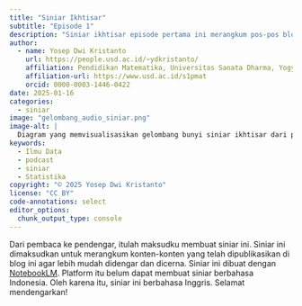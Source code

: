 ```yaml
---
title: "Siniar Ikhtisar"
subtitle: "Episode 1"
description: "Siniar ikhtisar episode pertama ini merangkum pos-pos blog Jelajah Statistika dan Ilmu Data sejauh ini. Topik obrolan dalam siniar ini beragam, mulai dari gunung-gunung berapi di Indonesia, peringkat FIFA, pemodelan keanekaragaman hayati atau biodiversitas, sampai industri musik."
author:
  - name: Yosep Dwi Kristanto
    url: https://people.usd.ac.id/~ydkristanto/
    affiliation: Pendidikan Matematika, Universitas Sanata Dharma, Yogyakarta
    affiliation-url: https://www.usd.ac.id/s1pmat
    orcid: 0000-0003-1446-0422
date: 2025-01-16
categories:
  - siniar
image: "gelombang_audio_siniar.png"
image-alt: |
  Diagram yang memvisualisasikan gelombang bunyi siniar ikhtisar dari pos-pos blog Jelajah Statistika dan Ilmu Data
keywords: 
  - Ilmu Data
  - podcast
  - siniar
  - Statistika
copyright: "© 2025 Yosep Dwi Kristanto"
license: "CC BY"
code-annotations: select
editor_options: 
  chunk_output_type: console
---
```


Dari pembaca ke pendengar, itulah maksudku membuat siniar ini. Siniar ini dimaksudkan untuk merangkum konten-konten yang telah dipublikasikan di blog ini agar lebih mudah didengar dan dicerna. Siniar ini dibuat dengan [NotebookLM](https://notebooklm.google/){.external target="_blank"}. Platform itu belum dapat membuat siniar berbahasa Indonesia. Oleh karena itu, siniar ini berbahasa Inggris. Selamat mendengarkan!

```{=html}
<div id="podlove-web-player"></div>
<script src="https://cdn.podlove.org/web-player/5.x/embed.js"></script>
<script>
  document.addEventListener("DOMContentLoaded", function () {
    // Episode details
    const episode = {
      "show": {
        "title": "Jelajah Statistika dan Ilmu Data",
        "subtitle": "Ikhtisar Statistik dan Data",
        "summary": "Ikuti siniar kami untuk memahami statistik dengan cara yang sederhana dan menyenangkan!",
        "poster": "https://raw.githubusercontent.com/jelajahstatid/jelajahstatid.github.io/refs/heads/main/pos/2025-01-siniar-ikhtisar/aset/siniar_ikhtisar.png",
        "link": "https://jelajahstatid.github.io"
      },
      "title": "Siniar Ikhtisar: Episode 1",
      "subtitle": "Ikhtisar Statistik dan Data",
      "summary": "Ikuti siniar kami untuk memahami statistik dengan cara yang sederhana dan menyenangkan!",
      "audio": [{
        "url": "https://github.com/jelajahstatid/jelajahstatid.github.io/raw/refs/heads/main/pos/2025-01-siniar-ikhtisar/aset/siniar_jelajahstatid.mp3",
        "mimeType": "audio/mp3"
      }],
      "chapters": [
  {
    "start": "00:00:00.000",
    "title": "Intro to a Data-Powered Journey: Volcanoes, Soccer, and Music",
    "href": "",
    "image": ""
  },
  {
    "start": "00:00:52.000",
    "title": "Modeling Volcanoes in 3D: Insights from Indonesian Peaks",
    "href": "https://jelajahstatid.github.io/pos/2024-08-gunung-agung-bromo-merapi-dan-semeru/",
    "image": ""
  },
  {
    "start": "00:02:36.000",
    "title": "Charting Indonesia’s Soccer Journey: Insights from FIFA Rankings",
    "href": "https://jelajahstatid.github.io/pos/2024-08-peringkat-fifa-indonesia/",
    "image": ""
  },
  {
    "start": "00:03:53.000",
    "title": "Modeling Biodiversity in Raja Ampat: Insights from Data and Conservation",
    "href": "https://jelajahstatid.github.io/pos/2024-08-keanekaragaman-hayati-raja-ampat/",
    "image": ""
  },
  {
    "start": "00:05:55.000",
    "title": "Charting the Evolution of the Music Industry: Data Visualization Insights",
    "href": "https://jelajahstatid.github.io/pos/2025-01-pendapatan-musik/",
    "image": ""
  },
  {
    "start": "00:07:49.000",
    "title": "Measuring Mountains: Unveiling the Scale of Indonesia’s Volcanoes with 3D Models",
    "href": "",
    "image": ""
  },
  {
    "start": "00:09:30.000",
    "title": "Rising Through the Ranks: Lessons from Indonesia's FIFA Journey",
    "href": "",
    "image": ""
  },
  {
    "start": "00:10:27.000",
    "title": "Raja Ampat: Uncovering Layers of Complexity to Protect Biodiversity",
    "href": "",
    "image": ""
  },
  {
    "start": "00:11:31.000",
    "title": "A Humbling Reminder: The Power of Nature and the Lessons Yet to Be Learned",
    "href": "",
    "image": ""
  },
  {
    "start": "00:12:59.000",
    "title": "Unraveling the Complex Web of Success: Lessons from Indonesian Soccer and Beyond",
    "href": "",
    "image": ""
  },
  {
    "start": "00:13:57.000",
    "title": "The Journey of Discovery: Embracing the Twists and Turns of Science",
    "href": "",
    "image": ""
  }
],
"contributors": [
    {
      "id": "1",
      "name": "VizVera",
      "avatar": "https://raw.githubusercontent.com/jelajahstatid/jelajahstatid.github.io/refs/heads/main/pos/2025-01-siniar-ikhtisar/aset/VizVera.png",
      "role": {
        "id": "1",
        "slug": "team",
        "title": "Team"
      },
      "group": {
        "id": "2",
        "slug": "on-air",
        "title": "On Air"
      }
    },
    {
      "id": "2",
      "name": "DataDan",
      "avatar": "https://raw.githubusercontent.com/jelajahstatid/jelajahstatid.github.io/refs/heads/main/pos/2025-01-siniar-ikhtisar/aset/DataDan.png",
      "role": {
        "id": "1",
        "slug": "team",
        "title": "Team"
      },
      "group": {
        "id": "2",
        "slug": "on-air",
        "title": "On Air"
      }
    }
  ],
"transcripts": [
  {
    "start": "00:00:00.000",
    "end": "00:00:07.000",
    "speaker": "1",
    "text": " Alright. So welcome to the deep dive, everybody. Today, we're gonna be taking a look at some really interesting stuff you sent our way. We're talking Indonesian volcanoes. "
  },
  {
    "start": "00:00:08.000",
    "end": "00:00:16.000",
    "speaker": "1",
    "text": " We've got global soccer rankings, biodiversity modeling, and even, how the music industry makes money nowadays. "
  },
  {
    "start": "00:00:16.000",
    "end": "00:00:17.000",
    "speaker": "2",
    "text": " Interesting mix. "
  },
  {
    "start": "00:00:17.000",
    "end": "00:00:24.000",
    "speaker": "1",
    "text": " Yeah. And get this. All of the sources you sent are blog posts, but these aren't just, like, you know, your average blog post. They're packed with visuals. "
  },
  {
    "start": "00:00:24.000",
    "end": "00:00:31.000",
    "speaker": "1",
    "text": " They've got interactive data, and we're gonna unpack all of it so that you can walk away, knowing what's important, what's interesting. "
  },
  {
    "start": "00:00:31.000",
    "end": "00:00:45.000",
    "speaker": "2",
    "text": " Sounds good. It is really fascinating how these topics, you know, they might seem different at first glance. But when you really look at it, they all connect back to using data. Using data to make sense of the world around us. Right? "
  },
  {
    "start": "00:00:45.000",
    "end": "00:00:46.000",
    "speaker": "1",
    "text": " Which one's got clear. "
  },
  {
    "start": "00:00:46.000",
    "end": "00:00:52.000",
    "speaker": "2",
    "text": " Whether that's natural phenomena or human behavior. Even cultural trends, we can look at it all through data. "
  },
  {
    "start": "00:00:52.000",
    "end": "00:00:59.000",
    "speaker": "1",
    "text": " Yeah. Absolutely. Okay. So let's just jump right in. The first blog post that you sent is about modeling Indonesian volcanoes. "
  },
  {
    "start": "00:01:00.000",
    "end": "00:01:09.000",
    "speaker": "1",
    "text": " Now the author starts off with this really cool analogy to a mythological figure named Hanuman, and get this, he moved mountains to find a cure. "
  },
  {
    "start": "00:01:09.000",
    "end": "00:01:12.000",
    "speaker": "2",
    "text": " I love that. That's a great way to introduce 3D modeling, right? "
  },
  {
    "start": "00:01:12.000",
    "end": "00:01:13.000",
    "speaker": "1",
    "text": " Yeah. "
  },
  {
    "start": "00:01:13.000",
    "end": "00:01:19.000",
    "speaker": "2",
    "text": " And the blog post actually does a really good job of walking you through how to create a 3D model of a volcano, "
  },
  {
    "start": "00:01:19.000",
    "end": "00:01:20.000",
    "speaker": "1",
    "text": " Oh, cool. "
  },
  {
    "start": "00:01:20.000",
    "end": "00:01:21.000",
    "speaker": "2",
    "text": " using elevation data. "
  },
  {
    "start": "00:01:21.000",
    "end": "00:01:21.000",
    "speaker": "1",
    "text": " Okay. "
  },
  {
    "start": "00:01:21.000",
    "end": "00:01:29.000",
    "speaker": "2",
    "text": " And it they even include, like, a simplified example so you can really grasp the process. Even if you've never, you know, worked with 3D modeling before. "
  },
  {
    "start": "00:01:29.000",
    "end": "00:01:34.000",
    "speaker": "1",
    "text": " That's awesome. So the goal here is to compare four, pretty popular Indonesian volcanoes. "
  },
  {
    "start": "00:01:34.000",
    "end": "00:01:35.000",
    "speaker": "2",
    "text": " Okay. "
  },
  {
    "start": "00:01:35.000",
    "end": "00:01:42.000",
    "speaker": "1",
    "text": " Agung, Bromo, Merapi, and Semeru. And they're looking at not just height, but volume as well. "
  },
  {
    "start": "00:01:42.000",
    "end": "00:01:42.000",
    "speaker": "2",
    "text": " Interesting. "
  },
  {
    "start": "00:01:42.000",
    "end": "00:01:49.000",
    "speaker": "1",
    "text": " And they're using R programming to create some really impressive visualizations both in 2D and 3D. What did those visualizations show? "
  },
  {
    "start": "00:01:49.000",
    "end": "00:01:53.000",
    "speaker": "2",
    "text": " Well, you can see right away the shape of each volcano, the features. "
  },
  {
    "start": "00:01:53.000",
    "end": "00:01:53.000",
    "speaker": "1",
    "text": " Okay. "
  },
  {
    "start": "00:01:53.000",
    "end": "00:01:57.000",
    "speaker": "2",
    "text": " Really distinct. Much more engaging than just looking at numbers on a spreadsheet, I have to say. "
  },
  {
    "start": "00:01:57.000",
    "end": "00:01:57.000",
    "speaker": "1",
    "text": " Yeah. Yeah. "
  },
  {
    "start": "00:01:57.000",
    "end": "00:02:02.000",
    "speaker": "2",
    "text": " And they found that Semeru is the tallest, but Bromo had the largest volume. "
  },
  {
    "start": "00:02:03.000",
    "end": "00:02:07.000",
    "speaker": "1",
    "text": " Wow. Okay. So that's interesting. So it's not necessarily, like, the tallest one is the biggest one. "
  },
  {
    "start": "00:02:07.000",
    "end": "00:02:17.000",
    "speaker": "1",
    "text": " That's really neat, and it really shows you just how important it is to visualize data. Imagine if we could see other geographical features in 3D, like canyons, mountain ranges even. "
  },
  {
    "start": "00:02:17.000",
    "end": "00:02:22.000",
    "speaker": "2",
    "text": " Yeah. What if we could take this approach and represent abstract datasets this way? "
  },
  {
    "start": "00:02:22.000",
    "end": "00:02:23.000",
    "speaker": "1",
    "text": " That would be wild. "
  },
  {
    "start": "00:02:23.000",
    "end": "00:02:33.000",
    "speaker": "2",
    "text": " Yeah. The post makes you think about the possibilities of 3D modeling and how it can help us understand and engage with information in ways we never thought of before. "
  },
  {
    "start": "00:02:33.000",
    "end": "00:02:36.000",
    "speaker": "1",
    "text": " Totally. Okay. Are you ready to switch gears a little bit? "
  },
  {
    "start": "00:02:36.000",
    "end": "00:02:36.000",
    "speaker": "2",
    "text": " Sure. "
  },
  {
    "start": "00:02:36.000",
    "end": "00:02:42.000",
    "speaker": "1",
    "text": " The next blog post that you sent analyzes how well Indonesia's national soccer team's been doing. "
  },
  {
    "start": "00:02:42.000",
    "end": "00:02:42.000",
    "speaker": "2",
    "text": " Okay. "
  },
  {
    "start": "00:02:42.000",
    "end": "00:02:50.000",
    "speaker": "1",
    "text": " And they connect it to the country's Independence Day celebrations, which adds this whole other layer of national pride to the whole thing. "
  },
  {
    "start": "00:02:50.000",
    "end": "00:03:03.000",
    "speaker": "2",
    "text": " Yeah. I love that. They used FIFA World ranking data to track Indonesia's performance over time, and they compare it to other Southeast Asian countries. What I thought was really cool was that they had this animated chart. "
  },
  {
    "start": "00:03:03.000",
    "end": "00:03:06.000",
    "speaker": "2",
    "text": " That showed how those rankings changed over time dynamically. "
  },
  {
    "start": "00:03:06.000",
    "end": "00:03:07.000",
    "speaker": "1",
    "text": " Oh, wow. "
  },
  {
    "start": "00:03:07.000",
    "end": "00:03:10.000",
    "speaker": "2",
    "text": " You can actually see how Indonesia climbed into the top five recently. "
  },
  {
    "start": "00:03:10.000",
    "end": "00:03:15.000",
    "speaker": "1",
    "text": " That's incredible. It makes you wonder what they were doing differently that led to that climb. You know? "
  },
  {
    "start": "00:03:15.000",
    "end": "00:03:20.000",
    "speaker": "2",
    "text": " Yeah. The blog post points out that their lowest ranking was when there was a FIFA sanction. "
  },
  {
    "start": "00:03:20.000",
    "end": "00:03:21.000",
    "speaker": "1",
    "text": " Oh, okay. "
  },
  {
    "start": "00:03:21.000",
    "end": "00:03:27.000",
    "speaker": "2",
    "text": " It makes you realize how outside events can affect a team. Even in sports, there's always a bigger context to consider. "
  },
  {
    "start": "00:03:27.000",
    "end": "00:03:41.000",
    "speaker": "1",
    "text": " Yeah. There's always something else going on behind the scenes. To add even another layer to this, the blog post mentions that in 1998, Indonesia had its highest ever FIFA ranking. I wonder what contributed to that success. "
  },
  {
    "start": "00:03:41.000",
    "end": "00:03:50.000",
    "speaker": "2",
    "text": " It is fascinating, isn't it? What were the conditions back then? Were there certain strategies they were using, certain players? Data can help us uncover these stories. "
  },
  {
    "start": "00:03:50.000",
    "end": "00:03:52.000",
    "speaker": "1",
    "text": " Yeah. Maybe learn from the past. "
  },
  {
    "start": "00:03:52.000",
    "end": "00:03:53.000",
    "speaker": "2",
    "text": " Exactly. "
  },
  {
    "start": "00:03:53.000",
    "end": "00:04:01.000",
    "speaker": "1",
    "text": " Okay. Let's move on to your next source. This one dives into biodiversity modeling in Indonesia's Raja Ampat Islands. "
  },
  {
    "start": "00:04:01.000",
    "end": "00:04:02.000",
    "speaker": "2",
    "text": " These are the full part of the world. "
  },
  {
    "start": "00:04:02.000",
    "end": "00:04:06.000",
    "speaker": "1",
    "text": " Oh, yeah. A region known for its, really stunning natural beauty. "
  },
  {
    "start": "00:04:06.000",
    "end": "00:04:16.000",
    "speaker": "2",
    "text": " Now this post is part of a larger project on sustainability education, all about using mathematical modeling to help us understand and protect these ecosystems. "
  },
  {
    "start": "00:04:16.000",
    "end": "00:04:24.000",
    "speaker": "1",
    "text": " And the author talks about how they found the data they needed for this whole thing. Right? They started with the scientific paper that didn't actually include the raw data. "
  },
  {
    "start": "00:04:24.000",
    "end": "00:04:25.000",
    "speaker": "2",
    "text": " Oh, interesting. "
  },
  {
    "start": "00:04:25.000",
    "end": "00:04:32.000",
    "speaker": "1",
    "text": " So they actually emailed one of the researchers and ended up getting access to a ton of information on plant diversity all on these small islands. "
  },
  {
    "start": "00:04:33.000",
    "end": "00:04:44.000",
    "speaker": "2",
    "text": " That's awesome. That's a great example of how, you know, a little initiative can go a long way. And once they had that data, they used it to figure out the connection between the size of the island and how many plant species are on it. "
  },
  {
    "start": "00:04:44.000",
    "end": "00:04:50.000",
    "speaker": "1",
    "text": " Okay. So they used, like, linear models, power models, logarithmic models, even a Weibull model. "
  },
  {
    "start": "00:04:50.000",
    "end": "00:04:51.000",
    "speaker": "2",
    "text": " Wow. That's a lot. "
  },
  {
    "start": "00:04:51.000",
    "end": "00:04:56.000",
    "speaker": "1",
    "text": " Yeah. They even used RMSE to figure out which model was the best fit for the data. "
  },
  {
    "start": "00:04:56.000",
    "end": "00:04:59.000",
    "speaker": "2",
    "text": " Now RMSE stands for root mean squared error. "
  },
  {
    "start": "00:04:59.000",
    "end": "00:04:59.000",
    "speaker": "1",
    "text": " Okay. "
  },
  {
    "start": "00:04:59.000",
    "end": "00:05:13.000",
    "speaker": "2",
    "text": " And it basically tells you how well a model's predictions match up with the real data. The lower the RMSE, the more accurate the model is. I thought it was cool that they used a free online graphing calculator called Desmos, "
  },
  {
    "start": "00:05:13.000",
    "end": "00:05:14.000",
    "speaker": "1",
    "text": " Oh, neat. "
  },
  {
    "start": "00:05:14.000",
    "end": "00:05:17.000",
    "speaker": "2",
    "text": " to refine the initial parameters for the Weibull model. "
  },
  {
    "start": "00:05:17.000",
    "end": "00:05:23.000",
    "speaker": "1",
    "text": " Oh, that's a great tip. Shows you that you don't need, like, fancy software to do some really interesting data analysis. "
  },
  {
    "start": "00:05:24.000",
    "end": "00:05:33.000",
    "speaker": "2",
    "text": " Absolutely. And their key finding, island size is positively correlated to the number of plant species, bigger islands, more plant diversity. "
  },
  {
    "start": "00:05:33.000",
    "end": "00:05:33.000",
    "speaker": "1",
    "text": " Okay. "
  },
  {
    "start": "00:05:33.000",
    "end": "00:05:35.000",
    "speaker": "2",
    "text": " But it's not simple relationship. "
  },
  {
    "start": "00:05:35.000",
    "end": "00:05:35.000",
    "speaker": "1",
    "text": " Right. Right. "
  },
  {
    "start": "00:05:35.000",
    "end": "00:05:38.000",
    "speaker": "2",
    "text": " It's not just linear. That's where the Weibull model comes in. "
  },
  {
    "start": "00:05:38.000",
    "end": "00:05:48.000",
    "speaker": "1",
    "text": " Okay. That makes sense. It makes you think about what this means for conservation efforts. You know? How can we use this knowledge to protect biodiversity in Raja Ampat and beyond? "
  },
  {
    "start": "00:05:48.000",
    "end": "00:05:55.000",
    "speaker": "2",
    "text": " Great point. It's a great example of how we can use data to make real world decisions and have a positive impact on the environment. "
  },
  {
    "start": "00:05:55.000",
    "end": "00:06:06.000",
    "speaker": "1",
    "text": " Absolutely. Alright. So let's wrap up part one of this deep dive with your final source. This one's all about how the music industry makes money, and it starts with the author reminiscing about cassette tapes. Remember those? "
  },
  {
    "start": "00:06:06.000",
    "end": "00:06:08.000",
    "speaker": "2",
    "text": " Oh, of course. Takes me back. "
  },
  {
    "start": "00:06:08.000",
    "end": "00:06:25.000",
    "speaker": "1",
    "text": " Yeah. Me too. But what really caught my eye was that the blog post focuses on this interactive chart from the Recording Industry Association of America, the RIAA. Which tracks how much money the US music industry makes over time and breaks it down by format. "
  },
  {
    "start": "00:06:25.000",
    "end": "00:06:26.000",
    "speaker": "2",
    "text": " Interesting. "
  },
  {
    "start": "00:06:26.000",
    "end": "00:06:31.000",
    "speaker": "1",
    "text": " Yeah. It's amazing how much information they managed to pack into just this one chart. "
  },
  {
    "start": "00:06:31.000",
    "end": "00:06:38.000",
    "speaker": "2",
    "text": " What I thought was really impressive was how they managed to communicate these trends so well, even though it's, you know, kind of an unconventional approach. "
  },
  {
    "start": "00:06:38.000",
    "end": "00:06:39.000",
    "speaker": "1",
    "text": " Yeah. "
  },
  {
    "start": "00:06:39.000",
    "end": "00:06:44.000",
    "speaker": "2",
    "text": " Using a bar chart with time on the x axis shows the power of good design. "
  },
  {
    "start": "00:06:44.000",
    "end": "00:06:49.000",
    "speaker": "1",
    "text": " Yeah. For sure. So they don't just show you this chart. They actually tell you how to recreate it yourself. "
  },
  {
    "start": "00:06:49.000",
    "end": "00:06:52.000",
    "speaker": "2",
    "text": " Wow. Using R programming and Observable JS. "
  },
  {
    "start": "00:06:52.000",
    "end": "00:06:53.000",
    "speaker": "1",
    "text": " That's awesome. "
  },
  {
    "start": "00:06:53.000",
    "end": "00:06:56.000",
    "speaker": "2",
    "text": " It's a great resource for anybody who wants to learn more about data visualization. "
  },
  {
    "start": "00:06:57.000",
    "end": "00:07:14.000",
    "speaker": "1",
    "text": " Definitely. They even explain how to add interactive elements so you can switch between inflation adjusted figures and nominal revenue figures. And, you can even select specific formats you wanna focus on or control the time period. It really puts the power of exploring the data in your hands. "
  },
  {
    "start": "00:07:14.000",
    "end": "00:07:19.000",
    "speaker": "2",
    "text": " It's like having backstage access to the music industry. You know, you get to see how it works, how it's changed. "
  },
  {
    "start": "00:07:20.000",
    "end": "00:07:20.000",
    "speaker": "1",
    "text": " How it's evolved. "
  },
  {
    "start": "00:07:21.000",
    "end": "00:07:22.000",
    "speaker": "2",
    "text": " And you get to play with the data yourself. "
  },
  {
    "start": "00:07:22.000",
    "end": "00:07:34.000",
    "speaker": "1",
    "text": " You know what I find really interesting? Three out of those four blog posts you sent us, they're all about Indonesia: volcanoes, soccer, even that biodiversity project in Raja Ampat. "
  },
  {
    "start": "00:07:35.000",
    "end": "00:07:41.000",
    "speaker": "2",
    "text": " It makes you think. Maybe you're subconsciously drawn to Indonesia, or maybe it's just, like, a coincidence. "
  },
  {
    "start": "00:07:42.000",
    "end": "00:07:42.000",
    "speaker": "1",
    "text": " Right. "
  },
  {
    "start": "00:07:42.000",
    "end": "00:07:46.000",
    "speaker": "2",
    "text": " But either way, it's cool that we get to explore one country from so many angles. "
  },
  {
    "start": "00:07:46.000",
    "end": "00:07:49.000",
    "speaker": "1",
    "text": " Yeah. Through the lens of data, I like it. "
  },
  {
    "start": "00:07:49.000",
    "end": "00:07:49.000",
    "speaker": "2",
    "text": " Exactly. "
  },
  {
    "start": "00:07:49.000",
    "end": "00:07:56.000",
    "speaker": "1",
    "text": " Okay. So speaking of multiple dimensions, let's go back to that volcano study. I mean, they didn't just create those cool models. Right? "
  },
  {
    "start": "00:07:56.000",
    "end": "00:07:57.000",
    "speaker": "2",
    "text": " Right. "
  },
  {
    "start": "00:07:57.000",
    "end": "00:08:00.000",
    "speaker": "1",
    "text": " They actually use them to measure the height and volume of the volcanoes. "
  },
  {
    "start": "00:08:01.000",
    "end": "00:08:04.000",
    "speaker": "2",
    "text": " And they compared their measurements to the data on Wikipedia. "
  },
  {
    "start": "00:08:05.000",
    "end": "00:08:07.000",
    "speaker": "1",
    "text": " No way. How did it stack up? "
  },
  {
    "start": "00:08:07.000",
    "end": "00:08:16.000",
    "speaker": "2",
    "text": " Well, the estimates from their 3D models were really close to the heights listed on Wikipedia. Like, for example, Sumeru, their model was almost spot on. "
  },
  {
    "start": "00:08:16.000",
    "end": "00:08:22.000",
    "speaker": "1",
    "text": " Wow. That's impressive. Really highlights the accuracy of this kind of technique. "
  },
  {
    "start": "00:08:22.000",
    "end": "00:08:25.000",
    "speaker": "2",
    "text": " It's like imagine a virtual measuring tape for mountains. "
  },
  {
    "start": "00:08:25.000",
    "end": "00:08:33.000",
    "speaker": "1",
    "text": " I love that. And speaking of measurements, you know, we talked about how Bromo, even though it's not the tallest, has the biggest volume. "
  },
  {
    "start": "00:08:33.000",
    "end": "00:08:33.000",
    "speaker": "2",
    "text": " Right. "
  },
  {
    "start": "00:08:33.000",
    "end": "00:08:36.000",
    "speaker": "1",
    "text": " Did they, like, quantify that volume? "
  },
  {
    "start": "00:08:36.000",
    "end": "00:08:39.000",
    "speaker": "2",
    "text": " They did. They used a pretty interesting method to estimate it, "
  },
  {
    "start": "00:08:39.000",
    "end": "00:08:39.000",
    "speaker": "1",
    "text": " Uh-huh. "
  },
  {
    "start": "00:08:40.000",
    "end": "00:08:43.000",
    "speaker": "2",
    "text": " based on the area of each data point in that 3D model. "
  },
  {
    "start": "00:08:43.000",
    "end": "00:08:44.000",
    "speaker": "1",
    "text": " Okay. "
  },
  {
    "start": "00:08:44.000",
    "end": "00:08:49.000",
    "speaker": "2",
    "text": " And they converted cubic meters into liters to give us a sense of scale. "
  },
  {
    "start": "00:08:49.000",
    "end": "00:08:56.000",
    "speaker": "1",
    "text": " I love the you know, sometimes those really massive numbers are just hard to wrap your head around. So how many liters are we talking about here? "
  },
  {
    "start": "00:08:56.000",
    "end": "00:09:02.000",
    "speaker": "2",
    "text": " Okay. Get ready. It's a big one. It's two point five eight times ten to the fourteenth liters. "
  },
  {
    "start": "00:09:02.000",
    "end": "00:09:04.000",
    "speaker": "1",
    "text": " Woah. Okay. That's a lot of liters. "
  },
  {
    "start": "00:09:04.000",
    "end": "00:09:09.000",
    "speaker": "2",
    "text": " It's hard to picture. Right? Like, imagine a hundred and three million Olympic sized swimming pools. "
  },
  {
    "start": "00:09:09.000",
    "end": "00:09:13.000",
    "speaker": "1",
    "text": " Okay. Now that's a comparison I can get behind. Bromo is suddenly even more impressive. "
  },
  {
    "start": "00:09:14.000",
    "end": "00:09:22.000",
    "speaker": "2",
    "text": " It's incredible. And, you know, that's just the part they were able to model. The The real thing is even bigger. I mean, talk about a humbling reminder of the power of nature, "
  },
  {
    "start": "00:09:23.000",
    "end": "00:09:27.000",
    "speaker": "2",
    "text": " makes you appreciate the work scientists do trying to understand it all. "
  },
  {
    "start": "00:09:27.000",
    "end": "00:09:30.000",
    "speaker": "1",
    "text": " Absolutely. Alright. Ready for another change of pace? "
  },
  {
    "start": "00:09:30.000",
    "end": "00:09:30.000",
    "speaker": "2",
    "text": " Sure. "
  },
  {
    "start": "00:09:30.000",
    "end": "00:09:41.000",
    "speaker": "1",
    "text": " Let's head back to the world of Indonesian soccer. That blog post on the team's FIFA ranking really got me thinking about all the different things that contribute to success, you know, not just in sports, but in anything. "
  },
  {
    "start": "00:09:42.000",
    "end": "00:09:45.000",
    "speaker": "2",
    "text": " Yeah. You're right. It's not just individual talent. Right? You need good coaches. "
  },
  {
    "start": "00:09:45.000",
    "end": "00:09:46.000",
    "speaker": "1",
    "text": " Team dynamics. The fans. "
  },
  {
    "start": "00:09:47.000",
    "end": "00:09:52.000",
    "speaker": "1",
    "text": " Even those external factors like that FIFA sanction they mentioned, all of it plays a role. "
  },
  {
    "start": "00:09:52.000",
    "end": "00:09:58.000",
    "speaker": "2",
    "text": " Absolutely. It's like a giant puzzle, all these interconnected pieces. And data helps us see how they all fit together. "
  },
  {
    "start": "00:09:58.000",
    "end": "00:10:09.000",
    "speaker": "1",
    "text": " Exactly. Speaking of the bigger picture, I keep thinking back to that part about Indonesia's highest ever FIFA ranking back in ninety eight. What do you think led to that success? "
  },
  {
    "start": "00:10:10.000",
    "end": "00:10:27.000",
    "speaker": "2",
    "text": " It's hard to say for sure, but wouldn't it be awesome to go back and really analyze that time? Maybe it was the coaching style, or maybe there was just a group of really talented players at that time. Or maybe, you know, a surge in national pride. It's like, we could study a historical playbook to see what their secret was. "
  },
  {
    "start": "00:10:27.000",
    "end": "00:10:42.000",
    "speaker": "1",
    "text": " I love that. Okay. Let's take one last trip to those Raja Ampat Islands before we move on. You know, I really appreciated how transparent that biodiversity blog post was about their research. "
  },
  {
    "start": "00:10:42.000",
    "end": "00:10:45.000",
    "speaker": "2",
    "text": " Me too. They didn't just give us the results. Right? "
  },
  {
    "start": "00:10:45.000",
    "end": "00:10:45.000",
    "speaker": "1",
    "text": " Right. "
  },
  {
    "start": "00:10:45.000",
    "end": "00:10:48.000",
    "speaker": "2",
    "text": " They walked us through the whole process, even the challenges and the setbacks. "
  },
  {
    "start": "00:10:49.000",
    "end": "00:10:53.000",
    "speaker": "1",
    "text": " Totally. Like, they even mentioned how they had to reach out directly to the researcher to get the data. "
  },
  {
    "start": "00:10:53.000",
    "end": "00:10:57.000",
    "speaker": "2",
    "text": " Right. They had to use a more complex model to understand it. That Weibull model, remember? "
  },
  {
    "start": "00:10:57.000",
    "end": "00:11:02.000",
    "speaker": "1",
    "text": " Yeah. Which basically means there are more things at play than just the size of the island. Right? "
  },
  {
    "start": "00:11:02.000",
    "end": "00:11:08.000",
    "speaker": "2",
    "text": " Exactly. It's like we're uncovering all these layers of the ecosystem, all these complex connections. And then we could use that knowledge to protect it. "
  },
  {
    "start": "00:11:09.000",
    "end": "00:11:14.000",
    "speaker": "1",
    "text": " Exactly. Knowledge is power, especially when it comes to protecting the environment. "
  },
  {
    "start": "00:11:14.000",
    "end": "00:11:15.000",
    "speaker": "2",
    "text": " Couldn't agree more. "
  },
  {
    "start": "00:11:15.000",
    "end": "00:11:30.000",
    "speaker": "1",
    "text": " Okay. Well, that wraps up part two of our deep dive. We've covered some serious ground. From the sheer volume of Indonesian volcanoes to the world of soccer rankings and those amazing ecosystems in Raja Ampat, but we're not done yet. "
  },
  {
    "start": "00:11:30.000",
    "end": "00:11:31.000",
    "speaker": "2",
    "text": " There's more to come. "
  },
  {
    "start": "00:11:31.000",
    "end": "00:11:47.000",
    "speaker": "1",
    "text": " Stick around for part three where we'll uncover even more fascinating insights from these blog posts. Alright. So welcome back to the deep dive. We're wrapping up our exploration of these awesome sources you sent, and I think we saved some of the best for last. So let's jump right back into those Indonesian volcanoes. "
  },
  {
    "start": "00:11:49.000",
    "end": "00:11:54.000",
    "speaker": "1",
    "text": " Remember how those researchers went above and beyond, not only creating those amazing 3D models, "
  },
  {
    "start": "00:11:54.000",
    "end": "00:11:54.000",
    "speaker": "2",
    "text": " Yeah. "
  },
  {
    "start": "00:11:54.000",
    "end": "00:11:57.000",
    "speaker": "1",
    "text": " but they actually compared their measurements to what's on Wikipedia. "
  },
  {
    "start": "00:11:57.000",
    "end": "00:12:07.000",
    "speaker": "2",
    "text": " They wanted to make sure their method was accurate. And the results were pretty impressive. Like, for Semeru, their model's height was almost exactly the same as the official height on the Wikipedia. "
  },
  {
    "start": "00:12:07.000",
    "end": "00:12:25.000",
    "speaker": "1",
    "text": " That is so cool. It really shows how powerful and precise these 3D modeling techniques can be. It's like science coming to life right in front of you. And, you know, speaking of size, we can't forget about Bromo, the volcano with the most volume. Did they actually put a number on how voluminous it is? "
  },
  {
    "start": "00:12:25.000",
    "end": "00:12:32.000",
    "speaker": "2",
    "text": " Oh, they did. And it's a big one. Get this. Two point five eight times ten to the fourteenth liters. That's a lot of liters. "
  },
  {
    "start": "00:12:32.000",
    "end": "00:12:37.000",
    "speaker": "1",
    "text": " I mean, honestly, that number is so huge. I can't even picture it. It's like trying to count all the stars in the sky. "
  },
  {
    "start": "00:12:37.000",
    "end": "00:12:43.000",
    "speaker": "2",
    "text": " Right. So try thinking of it this way. It's like a hundred and three million Olympic sized swimming pools. "
  },
  {
    "start": "00:12:43.000",
    "end": "00:12:51.000",
    "speaker": "1",
    "text": " Okay. Now that I can understand, wow, it really puts the scale of these volcanoes into perspective, and that's just the part they were able to model. The real thing is even bigger. "
  },
  {
    "start": "00:12:51.000",
    "end": "00:12:53.000",
    "speaker": "DataDan",
    "text": " Makes you feel kinda small, doesn't it? "
  },
  {
    "start": "00:12:53.000",
    "end": "00:12:57.000",
    "speaker": "1",
    "text": " Yeah. It does. It's a good reminder of just how powerful nature is. "
  },
  {
    "start": "00:12:57.000",
    "end": "00:12:59.000",
    "speaker": "2",
    "text": " And how much we still have to learn. "
  },
  {
    "start": "00:12:59.000",
    "end": "00:13:13.000",
    "speaker": "1",
    "text": " For sure. Alright. Let's switch gears one last time and go back to that blog post on Indonesian soccer. I'm still thinking about how they talked about that FIFA sanction and how it impacted the team's performance. It It really shows you that success in sports and anything, really, it's not just a one person show. "
  },
  {
    "start": "00:13:13.000",
    "end": "00:13:23.000",
    "speaker": "2",
    "text": " You got it. It's the team effort all the way, the players, the coaches, the staff, the fans even. Even things like rules and regulations, those external factors, everything's connected. "
  },
  {
    "start": "00:13:23.000",
    "end": "00:13:31.000",
    "speaker": "1",
    "text": " It's like this big complex ecosystem, and data helps us understand those connections, you know, see how they contribute to wins and losses. "
  },
  {
    "start": "00:13:31.000",
    "end": "00:13:39.000",
    "speaker": "2",
    "text": " Exactly. Speaking of wins, remember that Indonesia's highest FIFA ranking ever was back in 1998. What What do you think happened that year? "
  },
  {
    "start": "00:13:39.000",
    "end": "00:13:53.000",
    "speaker": "1",
    "text": " I know. Right? Was it some brilliant coaching strategy? Maybe they had an amazing group of players, or maybe it was, like, a wave of national pride that just pushed them to do their best. I wish we'd go back in time and analyze the data from that year. "
  },
  {
    "start": "00:13:53.000",
    "end": "00:13:56.000",
    "speaker": "2",
    "text": " Like, we could study their playbook, try to figure out their secret. "
  },
  {
    "start": "00:13:57.000",
    "end": "00:14:08.000",
    "speaker": "1",
    "text": " Okay. One last stop on our deep dive adventure. Let's go back to those Raja Ampat Islands. I really liked how that biodiversity blog post gave us a look behind the scenes of research. "
  },
  {
    "start": "00:14:08.000",
    "end": "00:14:13.000",
    "speaker": "2",
    "text": " Me too. It wasn't just, here are the results. They actually walked us through the process. "
  },
  {
    "start": "00:14:13.000",
    "end": "00:14:21.000",
    "speaker": "1",
    "text": " Yeah. You know, even the hard parts, like, when they had to email their researcher directly to get the data, it reminds me that science isn't always straightforward. "
  },
  {
    "start": "00:14:21.000",
    "end": "00:14:24.000",
    "speaker": "2",
    "text": " Definitely not. Sometimes you gotta be a little creative to get what you need. "
  },
  {
    "start": "00:14:24.000",
    "end": "00:14:29.000",
    "speaker": "1",
    "text": " And persistent. It it's a good reminder that science is about the journey. "
  },
  {
    "start": "00:14:29.000",
    "end": "00:14:32.000",
    "speaker": "2",
    "text": " About always learning, always asking new questions. "
  },
  {
    "start": "00:14:32.000",
    "end": "00:14:38.000",
    "speaker": "1",
    "text": " And sometimes, you know, those little detours, those unexpected twists and turns, those can lead to the most interesting discoveries. "
  },
  {
    "start": "00:14:39.000",
    "end": "00:14:40.000",
    "speaker": "2",
    "text": " Yeah. Exactly. "
  },
  {
    "start": "00:14:40.000",
    "end": "00:14:46.000",
    "speaker": "1",
    "text": " Like, their findings about island size and plant diversity. It's not as simple as bigger island equals more plants. "
  },
  {
    "start": "00:14:46.000",
    "end": "00:14:49.000",
    "speaker": "2",
    "text": " Right. They needed a more complex model to really understand it. "
  },
  {
    "start": "00:14:49.000",
    "end": "00:14:52.000",
    "speaker": "1",
    "text": " Exactly. It's like peeling back the layers of an onion. "
  },
  {
    "start": "00:14:52.000",
    "end": "00:14:55.000",
    "speaker": "2",
    "text": " And it helps us understand what we need to do to protect them. "
  },
  {
    "start": "00:14:56.000",
    "end": "00:15:17.000",
    "speaker": "1",
    "text": " Yeah. Knowledge is power, especially when it comes to protecting our environment. Well, it looks like we've reached the end of our deep dive. We've climbed those Indonesian volcanoes, explored the ups and downs of their soccer team, and we even took a look at how the music industry has changed over time. It's amazing how data can give us these insights into, well, pretty much everything. "
  },
  {
    "start": "00:15:17.000",
    "end": "00:15:22.000",
    "speaker": "2",
    "text": " The natural world, human behavior, cultural trends, data is everywhere. "
  },
  {
    "start": "00:15:22.000",
    "end": "00:15:33.000",
    "speaker": "1",
    "text": " It really is. And it all started with you and the fascinating sources you sent our way. So thank you. We can't wait to see what you send us next time. Until then, keep exploring, keep asking questions, and keep on diving deep."
  }
]
    };

    // Player configuration
    const config = {
  version: 5, // Version of the Podlove Web Player
  activeTab: "transcripts",
  theme: "default"
};

    // Initialize the player
    window.podlovePlayer("#podlove-web-player", episode, config);
  });
</script>
```
